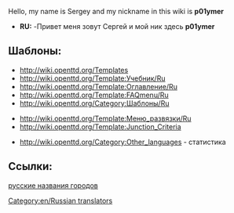 Hello, my name is Sergey and my nickname in this wiki is '''p01ymer'''
*'''RU:''' -Привет меня зовут Сергей и мой ник здесь '''p01ymer'''
[[Category:en/Russian translators]]

==Шаблоны:==
*http://wiki.openttd.org/Templates 
*http://wiki.openttd.org/Template:Учебник/Ru 
*http://wiki.openttd.org/Template:Оглавление/Ru
*http://wiki.openttd.org/Template:FAQmenu/Ru
*http://wiki.openttd.org/Category:Шаблоны/Ru

*http://wiki.openttd.org/Template:Меню_развязки/Ru
*http://wiki.openttd.org/Template:Junction_Criteria


*http://wiki.openttd.org/Category:Other_languages - статистика

==Ссылки:==
[http://grfcrawler.tt-forums.net/details.php?do=details&id=179 русские названия городов]